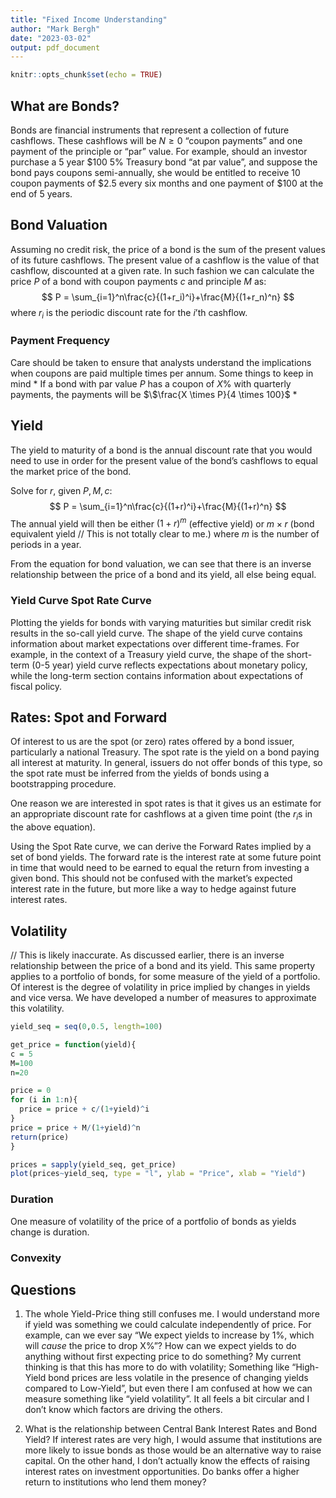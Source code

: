 ```yaml
---
title: "Fixed Income Understanding"
author: "Mark Bergh"
date: "2023-03-02"
output: pdf_document
---
```


```r
knitr::opts_chunk$set(echo = TRUE)
```

## What are Bonds?

Bonds are financial instruments that represent a collection of future cashflows. These cashflows will be $N \geq 0$ "coupon payments" and one payment of the principle or "par" value. For example, should an investor purchase a 5 year \$100 5% Treasury bond "at par value", and suppose the bond pays coupons semi-annually, she would be entitled to receive 10 coupon payments of \$2.5 every six months and one payment of \$100 at the end of 5 years.

## Bond Valuation

Assuming no credit risk, the price of a bond is the sum of the present values of its future cashflows. The present value of a cashflow is the value of that cashflow, discounted at a given rate. In such fashion we can calculate the price $P$ of a bond with coupon payments $c$ and principle $M$ as:
$$
P = \sum_{i=1}^n\frac{c}{(1+r_i)^i}+\frac{M}{(1+r_n)^n}
$$
where $r_i$ is the periodic discount rate for the $i$'th cashflow. 

### Payment Frequency

Care should be taken to ensure that analysts understand the implications when coupons are paid multiple times per annum.
Some things to keep in mind
* If a bond with par value $P$ has a coupon of $X\%$ with quarterly payments, the payments will be $\$\frac{X \times P}{4 \times 100}$
* 

## Yield

The yield to maturity of a bond is the annual discount rate that you would need to use in order for the present value of the bond's cashflows to equal the market price of the bond.

Solve for $r$, given $P, M, c$:
$$
P = \sum_{i=1}^n\frac{c}{(1+r)^i}+\frac{M}{(1+r)^n}
$$
The annual yield will then be either $(1+r)^m$ (effective yield) or $m\times r$ (bond equivalent yield // This is not totally clear to me.) where $m$ is the number of periods in a year.

From the equation for bond valuation, we can see that there is an inverse relationship between the price of a bond and its yield, all else being equal.

### Yield Curve Spot Rate Curve

Plotting the yields for bonds with varying maturities but similar credit risk results in the so-call yield curve. The shape of the yield curve contains information about market expectations over different time-frames. For example, in the context of a Treasury yield curve, the shape of the short-term (0-5 year) yield curve reflects expectations about monetary policy, while the long-term section contains information about expectations of fiscal policy.

## Rates: Spot and Forward

Of interest to us are the spot (or zero) rates offered by a bond issuer, particularly a national Treasury. The spot rate is the yield on a bond paying all interest at maturity. In general, issuers do not offer bonds of this type, so the spot rate must be inferred from the yields of bonds using a bootstrapping procedure.

One reason we are interested in spot rates is that it gives us an estimate for an appropriate discount rate for cashflows at a given time point (the $r_i$s in the above equation).

Using the Spot Rate curve, we can derive the Forward Rates implied by a set of bond yields. The forward rate is the interest rate at some future point in time that would need to be earned to equal the return from investing a given bond. This should not be confused with the market's expected interest rate in the future, but more like a way to hedge against future interest rates.

## Volatility

// This is likely inaccurate.
As discussed earlier, there is an inverse relationship between the price of a bond and its yield. This same property applies to a portfolio of bonds, for some measure of the yield of a portfolio. Of interest is the degree of volatility in price implied by changes in yields and vice versa. We have developed a number of measures to approximate this volatility.

```r
yield_seq = seq(0,0.5, length=100)

get_price = function(yield){
c = 5
M=100
n=20

price = 0
for (i in 1:n){
  price = price + c/(1+yield)^i
}
price = price + M/(1+yield)^n
return(price)
}

prices = sapply(yield_seq, get_price)
plot(prices~yield_seq, type = "l", ylab = "Price", xlab = "Yield")
```

### Duration

One measure of volatility of the price of a portfolio of bonds as yields change is duration.

### Convexity

## Questions

1. The whole Yield-Price thing still confuses me. I would understand more if yield was something we could calculate independently of price. For example, can we ever say "We expect yields to increase by 1%, which will *cause* the price to drop X%"? How can we expect yields to do anything without first expecting price to do something? My current thinking is that this has more to do with volatility; Something like "High-Yield bond prices are less volatile in the presence of changing yields compared to Low-Yield", but even there I am confused at how we can measure something like "yield volatility". It all feels a bit circular and I don't know which factors are driving the others.

2. What is the relationship between Central Bank Interest Rates and Bond Yield? If interest rates are very high, I would assume that institutions are more likely to issue bonds as those would be an alternative way to raise capital. On the other hand, I don't actually know the effects of raising interest rates on investment opportunities. Do banks offer a higher return to institutions who lend them money?  